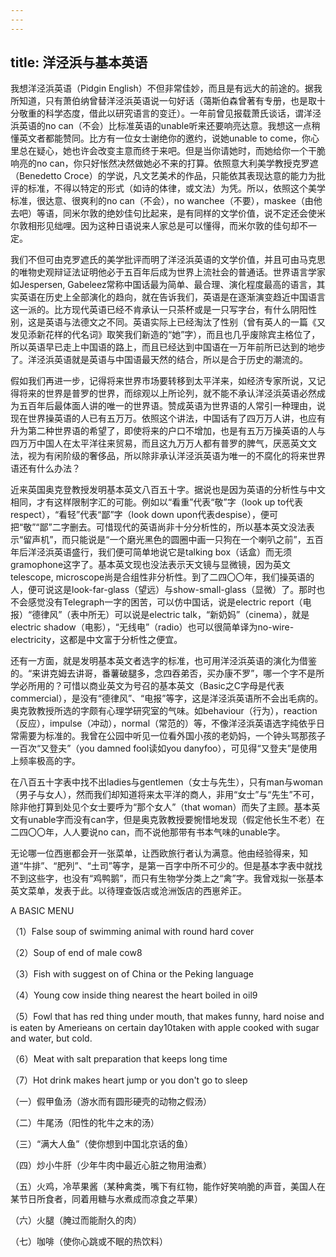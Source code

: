 ```yaml
---
---
---
```

title: 洋泾浜与基本英语
---




我想洋泾浜英语（Pidgin English）不但非常佳妙，而且是有远大的前途的。据我所知道，只有萧伯纳曾替洋泾浜英语说一句好话（蔼斯伯森曾著有专册，也是取十分敬重的科学态度，借此以研究语言的变迁）。一年前曾见报载萧氏谈话，谓洋泾浜英语的no can（不会）比标准英语的unable听来还要响亮达意。我想这一点稍懂英文者都能赞同。比方有一位女士谢绝你的邀约，说她unable to come，你心里总在疑心，她也许会改变主意而终于来吧。但是当你请她时，而她给你一个干脆响亮的no can，你只好怅然决然做她必不来的打算。依照意大利美学教授克罗遮（Benedetto Croce）的学说，凡文艺美术的作品，只能依其表现达意的能力为批评的标准，不得以特定的形式（如诗的体律，或文法）为凭。所以，依照这个美学标准，很达意、很爽利的no can（不会），no wanchee（不要），maskee（由他去吧）等语，同米尔敦的绝妙佳句比起来，是有同样的文学价值，说不定还会使米尔敦相形见绌哩。因为这种日语说来人家总是可以懂得，而米尔敦的佳句却不一定。

我们不但可由克罗遮氏的美学批评而明了洋泾浜英语的文学价值，并且可由马克思的唯物史观辩证法证明他必于五百年后成为世界上流社会的普通话。世界语言学家如Jespersen, Gabeleez常称中国话最为简单、最合理、演化程度最高的语言，其实英语在历史上全部演化的趋向，就在告诉我们，英语是在逐渐演变趋近中国语言这一派的。比方现代英语已经不肯承认一只茶杯或是一只写字台，有什么阴阳性别，这是英语与法德文之不同。英语实际上已经淘汰了性别（曾有英人的一篇《又发见添新花样的代名词》取笑我们新造的“她”字），而且也几乎废除宾主格位了，所以英语早已走上中国语的路上，而且已经达到中国语在一万年前所已达到的地步了。洋泾浜英语就是英语与中国语最天然的结合，所以是合于历史的潮流的。

假如我们再进一步，记得将来世界市场要转移到太平洋来，如经济专家所说，又记得将来的世界是普罗的世界，而综观以上所论列，就不能不承认洋泾浜英语必然成为五百年后最体面人讲的唯一的世界语。赞成英语为世界语的人常引一种理由，说现在世界操英语的人已有五万万。依照这个讲法，中国话有了四万万人讲，也应有升为第二种世界语的希望了，即使将来的户口不增加，也是有五万万操英语的人与四万万中国人在太平洋往来贸易，而且这九万万人都有普罗的脾气，厌恶英文文法，视为有闲阶级的奢侈品，所以除非承认洋泾浜英语为唯一的不腐化的将来世界语还有什么办法？

近来英国奥克登教授发明基本英文八百五十字。据说也是因为英语的分析性与中文相同，才有这样限制字汇的可能。例如以“看重”代表“敬”字（look up to代表respect），“看轻”代表“鄙”字（look down upon代表despise），便可把“敬”“鄙”二字删去。可惜现代的英语尚非十分分析性的，所以基本英文没法表示“留声机”，而只能说是“一个磨光黑色的圆圈中画一只狗在一个喇叭之前”，五百年后洋泾浜英语盛行，我们便可简单地说它是talking box（话盒）而无须gramophone这字了。基本英文现也没法表示天文镜与显微镜，因为英文telescope, microscope尚是合组性非分析性。到了二四〇〇年，我们操英语的人，便可说这是look-far-glass（望远）与show-small-glass（显微）了。那时也不会感觉没有Telegraph一字的困苦，可以仿中国话，说是electric report（电报）“德律风”（表中所无）可以说是electric talk，“新奶妈”（cinema），就是electric shadow（电影），“无线电”（radio）也可以很简单译为no-wire-electricity，这都是中文富于分析性之便宜。

还有一方面，就是发明基本英文者选字的标准，也可用洋泾浜英语的演化为借鉴的。“来讲克姆去讲哥，番薯破腿多，念四吞弟否，买办康不罗”，哪一个字不是所学必所用的？可惜以商业英文为号召的基本英文（Basic之C字母是代表commercial），是没有“德律风”、“电报”等字，这是洋泾浜英语所不会出毛病的。奥克敦教授所选的字颇有心理学研究室的气味。如behaviour（行为），reaction（反应），impulse（冲动），normal（常范的）等，不像洋泾浜英语选字纯依乎日常需要为标准的。我曾在公园中听见一位看外国小孩的老奶妈，一个钟头骂那孩子一百次“又登夫”（you damned fool读如you danyfoo），可见得“又登夫”是使用上频率极高的字。

在八百五十字表中找不出ladies与gentlemen（女士与先生），只有man与woman（男子与女人），然而我们却知道将来太平洋的商人，非用“女士”与“先生”不可，除非他打算到处见个女士要呼为“那个女人”（that woman）而失了主顾。基本英文有unable字而没有can字，但是奥克敦教授要惋惜地发现（假定他长生不老）在二四〇〇年，人人要说no can，而不说他那带有书本气味的unable字。

无论哪一位西崽都会开一张菜单，让西欧旅行者认为满意。他由经验得来，知道“牛排”、“肥列”、“土司”等字，是第一百字中所不可少的。但是基本字表中就找不到这些字，也没有“鸡鸭鹅”，而只有生物学分类上之“禽”字。我曾戏拟一张基本英文菜单，发表于此。以待理查饭店或沧洲饭店的西崽斧正。

A BASIC MENU

（1）False soup of swimming animal with round hard cover

（2）Soup of end of male cow8

（3）Fish with suggest on of China or the Peking language

（4）Young cow inside thing nearest the heart boiled in oil9

（5）Fowl that has red thing under mouth, that makes funny, hard noise and is eaten by Amerieans on certain day10taken with apple cooked with sugar and water, but cold.

（6）Meat with salt preparation that keeps long time

（7）Hot drink makes heart jump or you don't go to sleep

（一）假甲鱼汤（游水而有圆形硬壳的动物之假汤）

（二）牛尾汤（阳性的牝牛之末的汤）

（三）“满大人鱼”（使你想到中国北京话的鱼）

（四）炒小牛肝（少年牛肉中最近心脏之物用油煮）

（五）火鸡，冷苹果酱（某种禽类，嘴下有红物，能作好笑响脆的声音，美国人在某节日所食者，同着用糖与水煮成而凉食之苹果）

（六）火腿（腌过而能耐久的肉）

（七）咖啡（使你心跳或不眠的热饮料）
